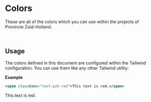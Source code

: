 
<Meta title="Brand Identity/Colors" />

# Colors

These are all of the colors which you can use within the projects of Provincie Zuid-Holland.

<br />

<ColorPalette>
    <ColorItem
        title="Red"
        colors={{
            'pzh-red-10': '#FFEDF0',
            'pzh-red-100': '#EB7085',
            'pzh-red-500': '#D11F3D',
            'pzh-red-900': '#97162C',
        }}
    />
    <ColorItem
        title="Yellow"
        colors={{
            'pzh-yellow-10': '#FFF9E3',
            'pzh-yellow-100': '#F1DB7E',
            'pzh-yellow-500': '#EFCC36',
            'pzh-yellow-900': '#C6A410',
        }}
    />
    <ColorItem
        title="Blue"
        colors={{
            'pzh-blue-10': '#F2F7FC',
            'pzh-blue-100': '#7BADDE',
            'pzh-blue-500': '#281F6B',
            'pzh-blue-900': '#16113B',
        }}
    />
    <ColorItem
        title="Green"
        colors={{
            'pzh-green-10': '#EDFAF0',
            'pzh-green-100': '#61B375',
            'pzh-green-500': '#00804D',
            'pzh-green-900': '#004D2E',
        }}
    />
    <ColorItem
        title="Pink"
        colors={{
            'pzh-pink-100': '#D76AAC',
            'pzh-pink-500': '#AA0067',
            'pzh-pink-900': '#750047',
        }}
    />
    <ColorItem
        title="Orange"
        colors={{
            'pzh-orange-100': '#FBA66A',
            'pzh-orange-500': '#FF6B02',
            'pzh-orange-900': '#B24A00',
        }}
    />
    <ColorItem
        title="Apple green"
        colors={{
            'pzh-apple-green-100': '#ADD57D',
            'pzh-apple-green-500': '#76BC21',
            'pzh-apple-green-900': '#629623',
        }}
    />
    <ColorItem
        title="Purple"
        colors={{
            'pzh-purple-100': '#9B99CC',
            'pzh-purple-500': '#503D90',
            'pzh-purple-900': '#32265A',
        }}
    />
    <ColorItem
        title="Gray"
        colors={{
            'pzh-gray-100': '#F8F8F8',
            'pzh-gray-200': '#E6E6E6',
            'pzh-gray-300': '#D5D5D5',
            'pzh-gray-400': '#BFBFBF',
        }}
    />
    <ColorItem
        colors={{
            'pzh-gray-500': '#838383',
            'pzh-gray-600': '#5C5C5C',
            'pzh-gray-700': '#464646',
            'pzh-gray-800': '#222222',
        }}
    />
    <ColorItem
        title="Warm gray"
        colors={{
            'pzh-warm-gray-100': '#BEB1A7',
            'pzh-warm-gray-500': '#847062',
            'pzh-warm-gray-900': '#584B41',
        }}
    />
    <ColorItem
        title="Default"
        colors={{
            'pzh-white': '#FFFFFF',
            'pzh-black': '#000000',
        }}
    />
    <ColorItem
        title="States"
        colors={{
            'pzh-positive': '#00804D',
            'pzh-neutral': '#7BADDE',
            'pzh-negative': '#D11F3D',
            'pzh-visited-link': '#5F29A2',
            'pzh-focus': '#2360C5',
        }}
    />
    <ColorItem
        title="Other"
        colors={{
            'pzh-backdrop': 'rgba(92,92,92,.5)',
        }}
    />
</ColorPalette>

## Usage

The colors defined in this document are configured within the Tailwind configuration.
You can use them like any other Tailwind utility:

<strong>Example</strong>

```jsx
<span className="text-pzh-red">This text is red.</span>
```

<span className="text-pzh-red">This text is red.</span>
